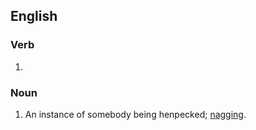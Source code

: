 ==English==

===Verb===
{{head|en|verb form}}

# {{present participle of|en|henpeck|nocat=1}}

===Noun===
{{en-noun|~}}

# An instance of somebody being henpecked; [[nag]]ging.
